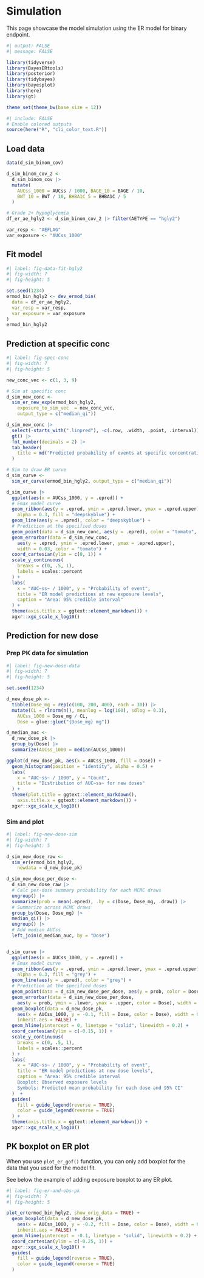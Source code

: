 # Simulation

This page showcase the model simulation using the ER model for binary endpoint.

```r
#| output: FALSE
#| message: FALSE

library(tidyverse)
library(BayesERtools)
library(posterior)
library(tidybayes)
library(bayesplot)
library(here)
library(gt)

theme_set(theme_bw(base_size = 12))
```

```r
#| include: FALSE
# Enable colored outputs
source(here("R", "cli_color_text.R"))
```

## Load data

```r
data(d_sim_binom_cov)

d_sim_binom_cov_2 <-
  d_sim_binom_cov |>
  mutate(
    AUCss_1000 = AUCss / 1000, BAGE_10 = BAGE / 10,
    BWT_10 = BWT / 10, BHBA1C_5 = BHBA1C / 5
  )

# Grade 2+ hypoglycemia
df_er_ae_hgly2 <- d_sim_binom_cov_2 |> filter(AETYPE == "hgly2")

var_resp <- "AEFLAG"
var_exposure <- "AUCss_1000"
```

## Fit model

```r
#| label: fig-data-fit-hgly2
#| fig-width: 7
#| fig-height: 5

set.seed(1234)
ermod_bin_hgly2 <- dev_ermod_bin(
  data = df_er_ae_hgly2,
  var_resp = var_resp,
  var_exposure = var_exposure
)
ermod_bin_hgly2
```


## Prediction at specific conc

```r
#| label: fig-spec-conc
#| fig-width: 7
#| fig-height: 5

new_conc_vec <- c(1, 3, 9)

# Sim at specific conc
d_sim_new_conc <-
  sim_er_new_exp(ermod_bin_hgly2,
    exposure_to_sim_vec  = new_conc_vec,
    output_type = c("median_qi"))

d_sim_new_conc |>
  select(-starts_with(".linpred"), -c(.row, .width, .point, .interval)) |>
  gt() |>
  fmt_number(decimals = 2) |>
  tab_header(
    title = md("Predicted probability of events at specific concentrations")
  )

# Sim to draw ER curve
d_sim_curve <-
  sim_er_curve(ermod_bin_hgly2, output_type = c("median_qi"))

d_sim_curve |>
  ggplot(aes(x = AUCss_1000, y = .epred)) +
  # Emax model curve
  geom_ribbon(aes(y = .epred, ymin = .epred.lower, ymax = .epred.upper),
    alpha = 0.3, fill = "deepskyblue") +
  geom_line(aes(y = .epred), color = "deepskyblue") +
  # Prediction at the specified doses
  geom_point(data = d_sim_new_conc, aes(y = .epred), color = "tomato", size = 3) +
  geom_errorbar(data = d_sim_new_conc,
    aes(y = .epred, ymin = .epred.lower, ymax = .epred.upper),
    width = 0.03, color = "tomato") +
  coord_cartesian(ylim = c(0, 1)) +
  scale_y_continuous(
    breaks = c(0, .5, 1),
    labels = scales::percent
  ) +
  labs(
    x = "AUC~ss~ / 1000", y = "Probability of event",
    title = "ER model predictions at new exposure levels",
    caption = "Area: 95% credible interval"
  ) +
  theme(axis.title.x = ggtext::element_markdown()) +
  xgxr::xgx_scale_x_log10()
```

## Prediction for new dose

### Prep PK data for simulation

```r
#| label: fig-new-dose-data
#| fig-width: 7
#| fig-height: 5

set.seed(1234)

d_new_dose_pk <-
  tibble(Dose_mg = rep(c(100, 200, 400), each = 30)) |>
  mutate(CL = rlnorm(n(), meanlog = log(100), sdlog = 0.3),
    AUCss_1000 = Dose_mg / CL,
    Dose = glue::glue("{Dose_mg} mg"))

d_median_auc <-
  d_new_dose_pk |>
  group_by(Dose) |>
  summarize(AUCss_1000 = median(AUCss_1000))

ggplot(d_new_dose_pk, aes(x = AUCss_1000, fill = Dose)) +
  geom_histogram(position = "identity", alpha = 0.5) +
  labs(
    x = "AUC~ss~ / 1000", y = "Count",
    title = "Distribution of AUC~ss~ for new doses"
  ) +
  theme(plot.title = ggtext::element_markdown(),
    axis.title.x = ggtext::element_markdown()) +
  xgxr::xgx_scale_x_log10()
```

### Sim and plot

```r
#| label: fig-new-dose-sim
#| fig-width: 7
#| fig-height: 5

d_sim_new_dose_raw <-
  sim_er(ermod_bin_hgly2,
    newdata = d_new_dose_pk)

d_sim_new_dose_per_dose <-
  d_sim_new_dose_raw |>
  # Calc per-dose summary probability for each MCMC draws
  ungroup() |>
  summarize(prob = mean(.epred), .by = c(Dose, Dose_mg, .draw)) |>
  # Summarize across MCMC draws
  group_by(Dose, Dose_mg) |>
  median_qi() |>
  ungroup() |>
  # Add median AUCss
  left_join(d_median_auc, by = "Dose")


d_sim_curve |>
  ggplot(aes(x = AUCss_1000, y = .epred)) +
  # Emax model curve
  geom_ribbon(aes(y = .epred, ymin = .epred.lower, ymax = .epred.upper),
    alpha = 0.3, fill = "grey") +
  geom_line(aes(y = .epred), color = "grey") +
  # Prediction at the specified doses
  geom_point(data = d_sim_new_dose_per_dose, aes(y = prob, color = Dose), size = 3) +
  geom_errorbar(data = d_sim_new_dose_per_dose,
    aes(y = prob, ymin = .lower, ymax = .upper, color = Dose), width = 0.03) +
  geom_boxplot(data = d_new_dose_pk,
    aes(x = AUCss_1000, y = -0.1, fill = Dose, color = Dose), width = 0.1, alpha = 0.5,
    inherit.aes = FALSE) +
  geom_hline(yintercept = 0, linetype = "solid", linewidth = 0.2) +
  coord_cartesian(ylim = c(-0.15, 1)) +
  scale_y_continuous(
    breaks = c(0, .5, 1),
    labels = scales::percent
  ) +
  labs(
    x = "AUC~ss~ / 1000", y = "Probability of event",
    title = "ER model predictions at new dose levels",
    caption = "Area: 95% credible interval
    Boxplot: Observed exposure levels
    Symbols: Predicted mean probability for each dose and 95% CI"
  )  +
  guides(
    fill = guide_legend(reverse = TRUE),
    color = guide_legend(reverse = TRUE)
  ) +
  theme(axis.title.x = ggtext::element_markdown()) +
  xgxr::xgx_scale_x_log10()
```

## PK boxplot on ER plot

When you use `plot_er_gof()` function, you can only add boxplot for the data
that you used for the model fit.

See below the example of adding exposure boxplot to any ER plot.

```r
#| label: fig-er-and-obs-pk
#| fig-width: 7
#| fig-height: 5

plot_er(ermod_bin_hgly2, show_orig_data = TRUE) +
  geom_boxplot(data = d_new_dose_pk,
    aes(x = AUCss_1000, y = -0.2, fill = Dose, color = Dose), width = 0.1, alpha = 0.5,
    inherit.aes = FALSE) +
  geom_hline(yintercept = -0.1, linetype = "solid", linewidth = 0.2) +
  coord_cartesian(ylim = c(-0.25, 1)) +
  xgxr::xgx_scale_x_log10() +
  guides(
    fill = guide_legend(reverse = TRUE),
    color = guide_legend(reverse = TRUE)
  )
```


